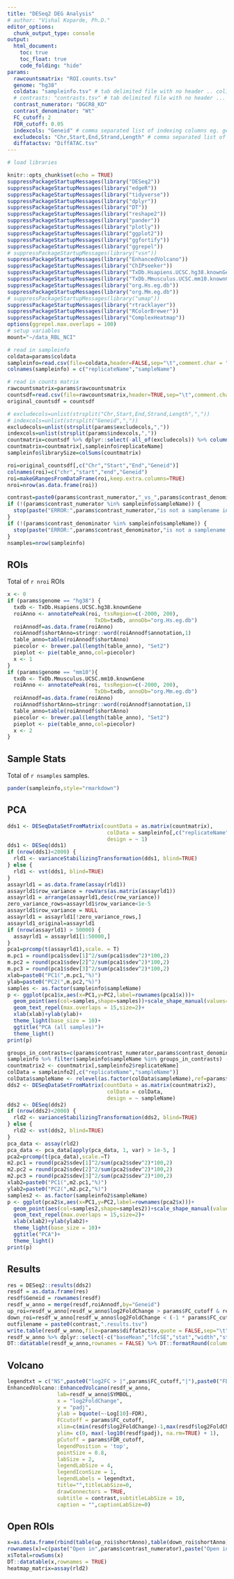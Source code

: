 ```yaml
---
title: "DESeq2 DEG Analysis"
# author: "Vishal Koparde, Ph.D."
editor_options:
  chunk_output_type: console
output:
  html_document:
    toc: true
    toc_float: true
    code_folding: "hide"
params:
  rawcountsmatrix: "ROI.counts.tsv"
  genome: "hg38"
  coldata: "sampleinfo.tsv" # tab delimited file with no header .. col1 -> replicateName, col2 -> sampleName
  # contrasts: "contrasts.tsv" # tab delimited file with no header ... col1 -> numerator sample, col2 -> denominator sample
  contrast_numerator: "DGCR8_KO"
  contrast_denominator: "Wt"
  FC_cutoff: 2
  FDR_cutoff: 0.05
  indexcols: "Geneid" # comma separated list of indexing columns eg. gene_id,gene_name
  excludecols: "Chr,Start,End,Strand,Length" # comma separated list of columns to be excluded
  diffatactsv: "DiffATAC.tsv"
---
```


<!-- `r message("");message("genome=",params$genome)` -->

<!-- `r message(params$genome == "mm10")` -->

```r
# load libraries

knitr::opts_chunk$set(echo = TRUE)
suppressPackageStartupMessages(library("DESeq2"))
suppressPackageStartupMessages(library("edgeR"))
suppressPackageStartupMessages(library("tidyverse"))
suppressPackageStartupMessages(library("dplyr"))
suppressPackageStartupMessages(library("DT"))
suppressPackageStartupMessages(library("reshape2"))
suppressPackageStartupMessages(library("pander"))
suppressPackageStartupMessages(library("plotly"))
suppressPackageStartupMessages(library("ggplot2"))
suppressPackageStartupMessages(library("ggfortify"))
suppressPackageStartupMessages(library("ggrepel"))
# suppressPackageStartupMessages(library("vsn"))
suppressPackageStartupMessages(library("EnhancedVolcano"))
suppressPackageStartupMessages(library("ChIPseeker"))
suppressPackageStartupMessages(library("TxDb.Hsapiens.UCSC.hg38.knownGene"))
suppressPackageStartupMessages(library("TxDb.Mmusculus.UCSC.mm10.knownGene"))
suppressPackageStartupMessages(library("org.Hs.eg.db"))
suppressPackageStartupMessages(library("org.Mm.eg.db"))
# suppressPackageStartupMessages(library("umap"))
suppressPackageStartupMessages(library("rtracklayer"))
suppressPackageStartupMessages(library("RColorBrewer"))
suppressPackageStartupMessages(library("ComplexHeatmap"))
options(ggrepel.max.overlaps = 100)
# setup variables
mount="~/data_RBL_NCI"

# read in sampleinfo
coldata=params$coldata
sampleinfo=read.csv(file=coldata,header=FALSE,sep="\t",comment.char = "#",strip.white = TRUE)
colnames(sampleinfo) = c("replicateName","sampleName")

# read in counts matrix
rawcountsmatrix=params$rawcountsmatrix
countsdf=read.csv(file=rawcountsmatrix,header=TRUE,sep="\t",comment.char = "#",check.names = FALSE,strip.white = TRUE)
original_countsdf = countsdf

# excludecols=unlist(strsplit("Chr,Start,End,Strand,Length",","))
# indexcols=unlist(strsplit("Geneid",","))
excludecols=unlist(strsplit(params$excludecols,","))
indexcols=unlist(strsplit(params$indexcols,","))
countmatrix=countsdf %>% dplyr::select(-all_of(excludecols)) %>% column_to_rownames(var="Geneid")
countmatrix=countmatrix[,sampleinfo$replicateName]
sampleinfo$librarySize=colSums(countmatrix)

roi=original_countsdf[,c("Chr","Start","End","Geneid")]
colnames(roi)=c("chr","start","end","Geneid")
roi=makeGRangesFromDataFrame(roi,keep.extra.columns=TRUE)
nroi=nrow(as.data.frame(roi))

contrast=paste0(params$contrast_numerator,"_vs_",params$contrast_denominator)
if (!(params$contrast_numerator %in% sampleinfo$sampleName)) {
  stop(paste("ERROR:",params$contrast_numerator,"is not a samplename in sampleinfo file."))
}
if (!(params$contrast_denominator %in% sampleinfo$sampleName)) {
  stop(paste("ERROR:",params$contrast_denominator,"is not a samplename in sampleinfo file."))
}
nsamples=nrow(sampleinfo)

```


## ROIs

Total of `r nroi` ROIs

```r
x <- 0
if (params$genome == "hg38") {
  txdb <- TxDb.Hsapiens.UCSC.hg38.knownGene
  roiAnno <- annotatePeak(roi, tssRegion=c(-2000, 200),
                            TxDb=txdb, annoDb="org.Hs.eg.db")
  roiAnnodf=as.data.frame(roiAnno)
  roiAnnodf$shortAnno=stringr::word(roiAnnodf$annotation,1)
  table_anno=table(roiAnnodf$shortAnno)
  piecolor <- brewer.pal(length(table_anno), "Set2")
  pieplot <- pie(table_anno,col=piecolor)
  x <- 1
}
if (params$genome == "mm10"){
  txdb <- TxDb.Mmusculus.UCSC.mm10.knownGene
  roiAnno <- annotatePeak(roi, tssRegion=c(-2000, 200),
                            TxDb=txdb, annoDb="org.Mm.eg.db")
  roiAnnodf=as.data.frame(roiAnno)
  roiAnnodf$shortAnno=stringr::word(roiAnnodf$annotation,1)
  table_anno=table(roiAnnodf$shortAnno)
  piecolor <- brewer.pal(length(table_anno), "Set2")
  pieplot <- pie(table_anno,col=piecolor)
  x <- 2
}
```


## Sample Stats

Total of `r nsamples` samples.

```r
pander(sampleinfo,style="rmarkdown")

```



## PCA

```r
dds1 <- DESeqDataSetFromMatrix(countData = as.matrix(countmatrix),
                                colData = sampleinfo[,c("replicateName","sampleName")],
                                design = ~ 1)
dds1 <- DESeq(dds1) 
if (nrow(dds1)<2000) {
  rld1 <- varianceStabilizingTransformation(dds1, blind=TRUE)
} else {
  rld1 <- vst(dds1, blind=TRUE)
}
assayrld1 = as.data.frame(assay(rld1))
assayrld1$row_variance = rowVars(as.matrix(assayrld1))
assayrld1 = arrange(assayrld1,desc(row_variance))
zero_variance_rows=assayrld1$row_variance<1e-5
assayrld1$row_variance = NULL
assayrld1 = assayrld1[!zero_variance_rows,]
assayrld1_original=assayrld1
if (nrow(assayrld1) > 50000) {
  assayrld1 = assayrld1[1:50000,]
}
pca1=prcomp(t(assayrld1),scale. = T)
m.pc1 = round(pca1$sdev[1]^2/sum(pca1$sdev^2)*100,2)
m.pc2 = round(pca1$sdev[2]^2/sum(pca1$sdev^2)*100,2)
m.pc3 = round(pca1$sdev[3]^2/sum(pca1$sdev^2)*100,2)
xlab=paste0("PC1(",m.pc1,"%)")
ylab=paste0("PC2(",m.pc2,"%)")
samples <- as.factor(sampleinfo$sampleName)
p <- ggplot(pca1$x,aes(x=PC1,y=PC2,label=rownames(pca1$x)))+
  geom_point(aes(col=samples,shape=samples))+scale_shape_manual(values=seq(0,15))+
  geom_text_repel(max.overlaps = 15,size=2)+
  xlab(xlab)+ylab(ylab)+
  theme_light(base_size = 10)+
  ggtitle("PCA (all samples)")+
  theme_light()
print(p)
```

```r

groups_in_contrasts=c(params$contrast_numerator,params$contrast_denominator)
sampleinfo %>% filter(sampleinfo$sampleName %in% groups_in_contrasts) -> sampleinfo2
countmatrix2 <- countmatrix[,sampleinfo2$replicateName]
colData = sampleinfo2[,c("replicateName","sampleName")]
colData$sampleName <- relevel(as.factor(colData$sampleName),ref=params$contrast_denominator)
dds2 <- DESeqDataSetFromMatrix(countData = as.matrix(countmatrix2),
                                colData = colData,
                                design = ~ sampleName)
dds2 <- DESeq(dds2)
if (nrow(dds2)<2000) {
  rld2 <- varianceStabilizingTransformation(dds2, blind=TRUE)
} else {
  rld2 <- vst(dds2, blind=TRUE)
}
pca_data <- assay(rld2)
pca_data <- pca_data[apply(pca_data, 1, var) > 1e-5, ]
pca2=prcomp(t(pca_data),scale.=T)
m2.pc1 = round(pca2$sdev[1]^2/sum(pca2$sdev^2)*100,2)
m2.pc2 = round(pca2$sdev[2]^2/sum(pca2$sdev^2)*100,2)
m2.pc3 = round(pca2$sdev[3]^2/sum(pca2$sdev^2)*100,2)
xlab2=paste0("PC1(",m2.pc1,"%)")
ylab2=paste0("PC2(",m2.pc2,"%)")
samples2 <- as.factor(sampleinfo2$sampleName)
p <- ggplot(pca2$x,aes(x=PC1,y=PC2,label=rownames(pca2$x)))+
  geom_point(aes(col=samples2,shape=samples2))+scale_shape_manual(values=seq(0,15))+
  geom_text_repel(max.overlaps = 15,size=2)+
  xlab(xlab2)+ylab(ylab2)+
  theme_light(base_size = 10)+
  ggtitle("PCA")+
  theme_light()
print(p)
```

## Results

```r
res = DESeq2::results(dds2)
resdf = as.data.frame(res)
resdf$Geneid = rownames(resdf)
resdf_w_anno = merge(resdf,roiAnnodf,by="Geneid")
up_roi=resdf_w_anno[resdf_w_anno$log2FoldChange > params$FC_cutoff & resdf_w_anno$padj < params$FDR_cutoff,]
down_roi=resdf_w_anno[resdf_w_anno$log2FoldChange < (-1 * params$FC_cutoff) & resdf_w_anno$padj < params$FDR_cutoff,]
outfilename = paste0(contrast,".results.tsv")
write.table(resdf_w_anno,file=params$diffatactsv,quote = FALSE,sep="\t",row.names = FALSE,col.names = TRUE)
resdf_w_anno %>% dplyr::select(-c("baseMean","lfcSE","stat","width","strand","annotation","geneChr","geneStart","geneEnd","geneLength","geneStrand","transcriptId","geneId")) -> resdf_w_anno
DT::datatable(resdf_w_anno,rownames = FALSE) %>% DT::formatRound(columns=c("log2FoldChange","pvalue","padj"),digits=3)
```

## Volcano

```r
legendtxt = c("NS",paste0("log2FC > |",params$FC_cutoff,"|"),paste0("FDR < ",params$FDR_cutoff),"significant")
EnhancedVolcano::EnhancedVolcano(resdf_w_anno,
                lab=resdf_w_anno$SYMBOL,
                x = "log2FoldChange",
                y = "padj",
                ylab = bquote(~-Log[10]~FDR),
                FCcutoff = params$FC_cutoff,
                xlim=c(min(resdf$log2FoldChange)-1,max(resdf$log2FoldChange)+1),
                ylim= c(0, max(-log10(resdf$padj), na.rm=TRUE) + 1),
                pCutoff = params$FDR_cutoff,
                legendPosition = 'top',
                pointSize = 0.8,
                labSize = 2,
                legendLabSize = 4,
                legendIconSize = 1,
                legendLabels = legendtxt,
                title="",titleLabSize=0,
                drawConnectors = TRUE,
                subtitle = contrast,subtitleLabSize = 10,
                caption = "",captionLabSize=0)
```



## Open ROIs

```r
x=as.data.frame(rbind(table(up_roi$shortAnno),table(down_roi$shortAnno)))
rownames(x)=c(paste("Open in",params$contrast_numerator),paste("Open in",params$contrast_denominator))
x$Total=rowSums(x)
DT::datatable(x,rownames = TRUE)
heatmap_matrix=assay(rld2)
```

